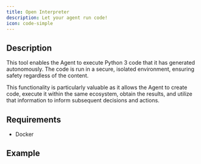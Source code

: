 ```yaml
---
title: Open Interpreter
description: Let your agent run code!
icon: code-simple
---
```


## Description

This tool enables the Agent to execute Python 3 code that it has generated autonomously. The code is run in a secure, isolated environment, ensuring safety regardless of the content.

This functionality is particularly valuable as it allows the Agent to create code, execute it within the same ecosystem,
obtain the results, and utilize that information to inform subsequent decisions and actions.

## Requirements

- Docker

## Example
